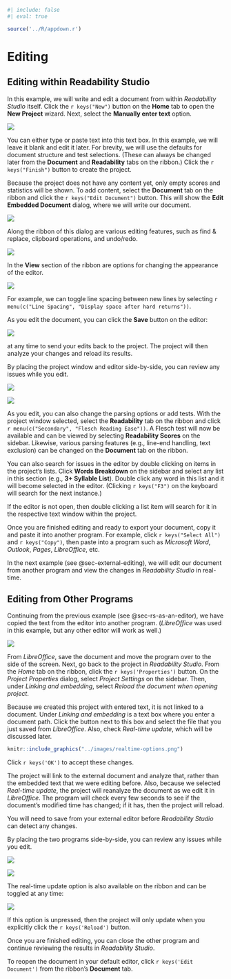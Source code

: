 ```r
#| include: false
#| eval: true

source('../R/appdown.r')
```

# Editing

## Editing within Readability Studio {#sec-rs-as-an-editor}

In this example, we will write and edit a document from within *Readability Studio* itself\index{editing!from \textit{Readability Studio}|(}. Click the `r keys("New")` button on the **Home** tab to open the **New Project** wizard.
Next, select the **Manually enter text** option.

![](../images/wizardentertext.png)

You can either type or paste text into this text box. In this example, we will leave it blank and edit it later.
For brevity, we will use the defaults for document structure and test selections. (These can always be changed later from the **Document** and **Readability** tabs on the ribbon.)
Click the `r keys("Finish")` button to create the project.

Because the project does not have any content yet, only empty scores and statistics will be shown.
To add content, select the **Document** tab on the ribbon and click the `r keys("Edit Document")` button. This will show the **Edit Embedded Document** dialog, where we will write our document.

![](../images/editorwithcontent.png)

Along the ribbon of this dialog are various editing features, such as find &amp; replace, clipboard operations, and undo/redo.

![](../images/editorclipboardandeditribbon.png)

In the **View** section of the ribbon are options for changing the appearance of the editor.

![](../images/editorviewribbon.png)

For example, we can toggle line spacing between new lines by selecting `r menu(c("Line Spacing", "Display space after hard returns"))`.

As you edit the document, you can click the **Save** button on the editor:

![](../images/editorsaveribbon.png)

at any time to send your edits back to the project.
The project will then analyze your changes and reload its results.

::: {.minipage data-latex="{\textwidth}"}
By placing the project window and editor side-by-side, you can review any issues while you edit.

:::: {layout-ncol=2}
![](../images/termchecklistgrammar.png){.lightbox}

![](../images/editorwithcontent.png){.lightbox}
::::
:::

As you edit, you can also change the parsing options or add tests.
With the project window selected, select the **Readability** tab on the ribbon and click `r menu(c("Secondary", "Flesch Reading Ease"))`.
A Flesch test will now be available and can be viewed by selecting **Readability Scores** on the sidebar.
Likewise, various parsing features (e.g., line-end handling, text exclusion) can be changed on the **Document** tab on the ribbon.

You can also search for issues in the editor by double clicking on items in the project's lists.
Click **Words Breakdown** on the sidebar and select any list in this section (e.g., **3+ Syllable List**).
Double click any word in this list and it will become selected in the editor. (Clicking `r keys("F3")` on the keyboard will search for the next instance.)

::: {.notesection data-latex=""}
If the editor is not open, then double clicking a list item will search for it in the respective text window within the project.
:::

Once you are finished editing and ready to export your document, copy it and paste it into another program.
For example, click `r keys("Select All")` and `r keys("Copy")`, then paste into a program such as *Microsoft Word*, *Outlook*, *Pages*, *LibreOffice*, etc.

In the next example (see @sec-external-editing), we will edit our document from another program and view the changes in *Readability Studio* in real-time.\index{editing!from \textit{Readability Studio}|)}

\newpage

## Editing from Other Programs {#sec-external-editing}

Continuing\index{editing!from other programs|(} from the previous example (see @sec-rs-as-an-editor), we have copied the text from the editor into another program.
(*LibreOffice* was used in this example, but any other editor will work as well.)

![](../images/non-generated/term-checklist-in-external-editor.png)

From *LibreOffice*, save the document and move the program over to the side of the screen. Next, go back to the project in *Readability Studio*.
From the *Home* tab on the ribbon, click the `r keys('Properties')` button. On the *Project Properties* dialog, select *Project Settings* on the sidebar.
Then, under *Linking and embedding*, select *Reload the document when opening project*.

Because we created this project with entered text, it is not linked to a document.
Under *Linking and embedding* is a text box where you enter a document path. Click the button next to this box and select the file that you just saved from *LibreOffice*.
Also, check *Real-time update*, which will be discussed later.

```r
knitr::include_graphics("../images/realtime-options.png")
```

Click `r keys('OK')` to accept these changes.

The project will link to the external document and analyze that, rather than the embedded text that we were editing before.
Also, because we selected *Real-time update*, the project will reanalyze the document as we edit it in *LibreOffice*.
The program will check every few seconds to see if the document's modified time has changed; if it has, then the project will reload.

::: {.notesection data-latex=""}
You will need to save from your external editor before *Readability Studio* can detect any changes.
:::

By placing the two programs side-by-side, you can review any issues while you edit.

::: {layout-ncol=2}
![](../images/termchecklistgrammar.png)

![](../images/non-generated/term-checklist-in-external-editor.png)
:::

The real-time update option is also available on the ribbon and can be toggled at any time:

![](../images/termchecklist-realtime.png)

If this option is unpressed, then the project will only update when you explicitly click the `r keys('Reload')` button.

Once you are finished editing, you can close the other program and continue reviewing the results in *Readability Studio*.

::: {.tipsection data-latex=""}
To reopen the document in your default editor, click `r keys('Edit Document')` from the ribbon's **Document** tab.\index{editing!from other programs|)}
:::
